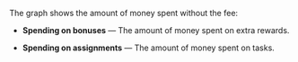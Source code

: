 The graph shows the amount of money spent without the fee:

- **Spending on bonuses** — The amount of money spent on extra rewards.

- **Spending on assignments** — The amount of money spent on tasks.
